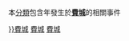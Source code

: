 {{Commons category-inline|2009 in Philadelphia}}
{{Portal|費城|歷史}}
本[[Help:分類|分類]]包含'''[[{{Title_year}}|{{Title year}}]]'''年發生於'''[[費城|費城]]'''的相關事件
{{see also|{{le|費城年表|Timeline of Philadelphia}}}}
{{CatAutoTOC}}

[[Category:各年費城|{{Title year}}]]
[[Category:{{DECADE|{{Title year}}}}費城]]
[[Category:{{Title_year}}年美國各城市|費城]]
[[Category:{{Title_year}}年賓夕法尼亞州|費城]]